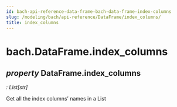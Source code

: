 ```yaml
---
id: bach-api-reference-data-frame-bach-data-frame-index-columns
slug: /modeling/bach/api-reference/DataFrame/index_columns/
title: index_columns
---
```


# bach.DataFrame.index_columns

<div className="property">

## <span className="type-annotation"><em>property </em></span> <span className="additional-name">DataFrame.</span><span className="name">index_columns</span>

<span className="type-annotation"><em>

: List[str]

</em></span> 


<div className="content">

Get all the index columns’ names in a List


</div>


</div>
